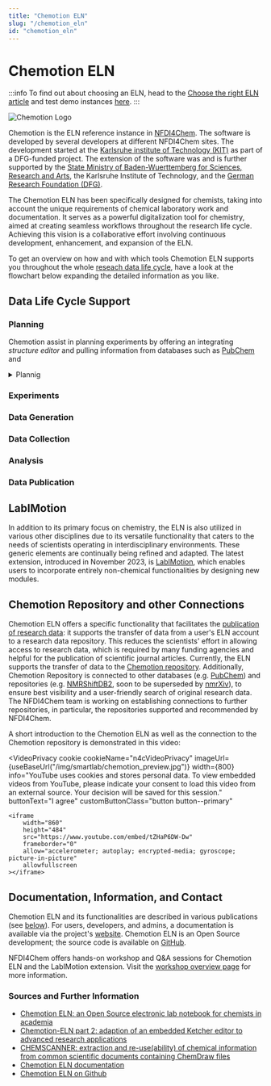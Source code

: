 ```yaml
---
title: "Chemotion ELN"
slug: "/chemotion_eln"
id: "chemotion_eln"
---
```



# Chemotion ELN

:::info
To find out about choosing an ELN, head to the [Choose the right ELN
article](docs/choose_eln) and test demo instances [here](https://demo.chemotion.scc.kit.edu/).
:::

![Chemotion Logo](/img/ChemotionELN_Logo.png)

Chemotion is the ELN reference instance in [NFDI4Chem](https://www.nfdi4chem.de/). The software is developed by several developers at different NFDI4Chem sites. The development started at the [Karlsruhe institute of Technology (KIT)](https://www.kit.edu/) as part of a DFG-funded project. The extension of the software was and is further supported by the [State Ministry of Baden-Wuerttemberg for Sciences, Research and Arts](https://mwk.baden-wuerttemberg.de/), the Karlsruhe Institute of Technology, and the [German Research Foundation (DFG)](https://www.dfg.de/).

The Chemotion ELN has been specifically designed for chemists, taking into account the unique requirements of chemical laboratory work and documentation. It serves as a powerful digitalization tool for chemistry, aimed at creating seamless workflows throughout the research life cycle. Achieving this vision is a collaborative effort involving continuous development, enhancement, and expansion of the ELN.

To get an overview on how and with which tools Chemotion ELN supports you throughout the whole [reseach data life cycle](docs/data_life_cycle), have a look at the flowchart below expanding the detailed information as you like.

## Data Life Cycle Support

### Planning 

Chemotion assist in planning experiments by offering an integrating *structure editor* and pulling information from databases such as [PubChem](https://pubchem.ncbi.nlm.nih.gov/) and 
<details>
  <summary>Plannig</summary>

  This is the detailed content!

</details>

### Experiments

### Data Generation

### Data Collection

### Analysis

### Data Publication


## LabIMotion

In addition to its primary focus on chemistry, the ELN is also utilized in various other disciplines due to its versatile functionality that caters to the needs of scientists operating in interdisciplinary environments. These generic elements are continually being refined and adapted. The latest extension, introduced in November 2023, is [LabIMotion](https://www.chemotion.net/docs/labimotion), which enables users to incorporate entirely non-chemical functionalities by designing new modules.

## Chemotion Repository and other Connections

Chemotion ELN offers a specific functionality that facilitates the [publication of research data](/docs/data_publishing): it supports the transfer of data from a user's ELN account to a research data repository. This reduces the scientists' effort in allowing access to research data, which is required by many funding agencies and helpful for the publication of scientific journal articles. Currently, the ELN supports the transfer of data to the [Chemotion repository](https://www.chemotion-repository.net/welcome). Additionally, Chemotion Repository is connected to other databases (e.g. [PubChem](https://pubchem.ncbi.nlm.nih.gov/)) and repositories (e.g. [NMRShiftDB2](https://nmrshiftdb.nmr.uni-koeln.de/), soon to be superseded by [nmrXiv](https://nmrxiv.org/)), to ensure best visibility and a user-friendly search of original research data. The NFDI4Chem team is working on establishing connections to further repositories, in particular, the repositories supported and recommended by NFDI4Chem.

A short introduction to the Chemotion ELN as well as the connection to the Chemotion repository is demonstrated in this video:

<VideoPrivacy
    cookie
    cookieName="n4cVideoPrivacy"
    imageUrl={useBaseUrl("/img/smartlab/chemotion_preview.jpg")}
    width={800}
    info="YouTube uses cookies and stores personal data. To view embedded videos from YouTube, please indicate your consent to load this video from an external source. Your decision will be saved for this session."
    buttonText="I agree"
    customButtonClass="button button--primary"
>
    <iframe
        width="860"
        height="484"
        src="https://www.youtube.com/embed/tZHaP6DW-Dw"
        frameborder="0"
        allow="accelerometer; autoplay; encrypted-media; gyroscope; picture-in-picture"
        allowfullscreen
    ></iframe>
</VideoPrivacy>

## Documentation, Information, and Contact

Chemotion ELN and its functionalities are described in various publications (see [below](#sources-and-further-information)). For users, developers, and admins, a documentation is available via the project's [website](https://www.chemotion.net/docs). Chemotion ELN is an Open Source development; the source code is available on [GitHub](https://github.com/ComPlat/chemotion_ELN).

NFDI4Chem offers hands-on workshop and Q&A sessions for Chemotion ELN and the LabIMotion extension. Visit the [workshop overview page](https://www.nfdi4chem.de/workshops/) for more information.

### Sources and Further Information

-   [Chemotion ELN: an Open Source electronic lab notebook for chemists in academia](https://doi.org/10.1186/s13321-017-0240-0)
-   [Chemotion-ELN part 2: adaption of an embedded Ketcher editor to advanced research applications](https://doi.org/10.1186/s13321-018-0292-9)
-   [CHEMSCANNER: extraction and re-use(ability) of chemical information from common scientific documents containing ChemDraw files](https://doi.org/10.1186/s13321-019-0400-5)
-   [Chemotion ELN documentation](https://chemotion.net/docs/eln)
-   [Chemotion ELN on Github](https://github.com/ComPlat/chemotion_ELN)
